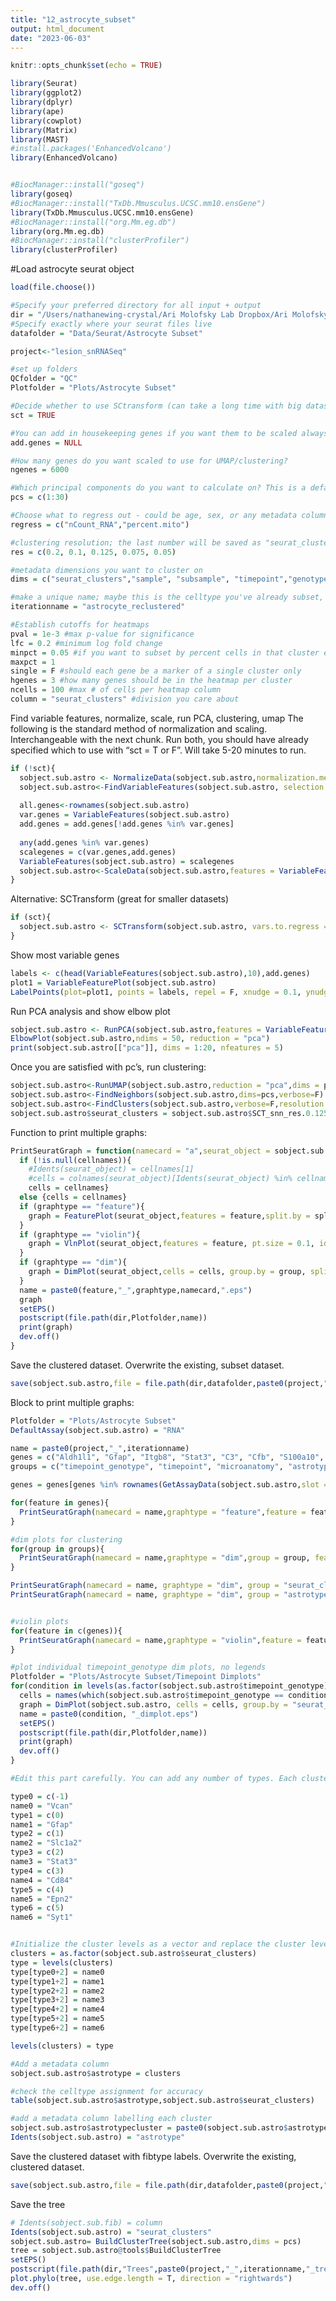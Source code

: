 ```yaml
---
title: "12_astrocyte_subset"
output: html_document
date: "2023-06-03"
---
```


```r
knitr::opts_chunk$set(echo = TRUE)
```

```r
library(Seurat)
library(ggplot2)
library(dplyr)
library(ape)
library(cowplot)
library(Matrix)
library(MAST)
#install.packages('EnhancedVolcano')
library(EnhancedVolcano)


#BiocManager::install("goseq")
library(goseq)
#BiocManager::install("TxDb.Mmusculus.UCSC.mm10.ensGene")
library(TxDb.Mmusculus.UCSC.mm10.ensGene)
#BiocManager::install("org.Mm.eg.db")
library(org.Mm.eg.db)
#BiocManager::install("clusterProfiler")
library(clusterProfiler)
```

#Load astrocyte seurat object
```r
load(file.choose())
```

```r
#Specify your preferred directory for all input + output
dir = "/Users/nathanewing-crystal/Ari Molofsky Lab Dropbox/Ari Molofsky Lab Team Folder/Nathan Ewing-Crystal/RNASeq/Lesion snRNASeq/seurat"
#Specify exactly where your seurat files live
datafolder = "Data/Seurat/Astrocyte Subset"

project<-"lesion_snRNASeq" 

#set up folders
QCfolder = "QC"
Plotfolder = "Plots/Astrocyte Subset"

#Decide whether to use SCtransform (can take a long time with big datasets; generally recommended)
sct = TRUE

#You can add in housekeeping genes if you want them to be scaled always; otherwise set to "NULL"
add.genes = NULL

#How many genes do you want scaled to use for UMAP/clustering? 
ngenes = 6000

#Which principal components do you want to calculate on? This is a default setting, change if one of the pc's is for something you think is a technical error (i.e. HSP, RP, etc)
pcs = c(1:30)

#Choose what to regress out - could be age, sex, or any metadata column
regress = c("nCount_RNA","percent.mito")

#clustering resolution; the last number will be saved as "seurat_clusters" in metadata
res = c(0.2, 0.1, 0.125, 0.075, 0.05)

#metadata dimensions you want to cluster on
dims = c("seurat_clusters","sample", "subsample", "timepoint","genotype", "microanatomy")

#make a unique name; maybe this is the celltype you've already subset, or the age you're looking at, etc.
iterationname = "astrocyte_reclustered"

#Establish cutoffs for heatmaps
pval = 1e-3 #max p-value for significance
lfc = 0.2 #minimum log fold change
minpct = 0.05 #if you want to subset by percent cells in that cluster expressing the gene
maxpct = 1
single = F #should each gene be a marker of a single cluster only
hgenes = 3 #how many genes should be in the heatmap per cluster
ncells = 100 #max # of cells per heatmap column
column = "seurat_clusters" #division you care about
```

Find variable features, normalize, scale, run PCA, clustering, umap
The following is the standard method of normalization and scaling. Interchangeable with the next chunk. Run both, you should have already specified which to use with "sct = T or F". Will take 5-20 minutes to run. 
```r
if (!sct){
  sobject.sub.astro <- NormalizeData(sobject.sub.astro,normalization.method = "LogNormalize", scale.factor = 10000)
  sobject.sub.astro<-FindVariableFeatures(sobject.sub.astro, selection.method = "vst", nfeatures = ngenes)
  
  all.genes<-rownames(sobject.sub.astro)
  var.genes = VariableFeatures(sobject.sub.astro)
  add.genes = add.genes[!add.genes %in% var.genes]
  
  any(add.genes %in% var.genes)
  scalegenes = c(var.genes,add.genes)
  VariableFeatures(sobject.sub.astro) = scalegenes
  sobject.sub.astro<-ScaleData(sobject.sub.astro,features = VariableFeatures(sobject.sub.astro), vars.to.regress = regress)
}
```

Alternative: SCTransform (great for smaller datasets)
```r
if (sct){
  sobject.sub.astro <- SCTransform(sobject.sub.astro, vars.to.regress = regress, verbose = FALSE,variable.features.n = ngenes,conserve.memory = T)
}
```

Show most variable genes
```r
labels <- c(head(VariableFeatures(sobject.sub.astro),10),add.genes)
plot1 = VariableFeaturePlot(sobject.sub.astro)
LabelPoints(plot=plot1, points = labels, repel = F, xnudge = 0.1, ynudge = 0.5)
```

Run PCA analysis and show elbow plot
```r
sobject.sub.astro <- RunPCA(sobject.sub.astro,features = VariableFeatures(sobject.sub.astro),npcs = 50, verbose = FALSE)
ElbowPlot(sobject.sub.astro,ndims = 50, reduction = "pca")
print(sobject.sub.astro[["pca"]], dims = 1:20, nfeatures = 5)
```

Once you are satisfied with pc's, run clustering: 
```r
sobject.sub.astro<-RunUMAP(sobject.sub.astro,reduction = "pca",dims = pcs, verbose = F)
sobject.sub.astro<-FindNeighbors(sobject.sub.astro,dims=pcs,verbose=F)
sobject.sub.astro<-FindClusters(sobject.sub.astro,verbose=F,resolution = res)
sobject.sub.astro$seurat_clusters = sobject.sub.astro$SCT_snn_res.0.125
```

Function to print multiple graphs: 
```r
PrintSeuratGraph = function(namecard = "a",seurat_object = sobject.sub.astro,graphtype = "feature",feature = NULL,group = NULL,split=NULL,cellnames=NULL, label=FALSE){
  if (!is.null(cellnames)){
    #Idents(seurat_object) = cellnames[1]
    #cells = colnames(seurat_object)[Idents(seurat_object) %in% cellnames[1:length(cellnames)]]} 
    cells = cellnames}
  else {cells = cellnames}
  if (graphtype == "feature"){
    graph = FeaturePlot(seurat_object,features = feature,split.by = split, cells = cells,cols = c("lightyellow","darkred"))
  }
  if (graphtype == "violin"){
    graph = VlnPlot(seurat_object,features = feature, pt.size = 0.1, idents = cellnames[2:length(cellnames)],group.by = group, split.by = split)
  }
  if (graphtype == "dim"){
    graph = DimPlot(seurat_object,cells = cells, group.by = group, split.by = split, label = label)
  }
  name = paste0(feature,"_",graphtype,namecard,".eps")
  graph
  setEPS()
  postscript(file.path(dir,Plotfolder,name))
  print(graph)
  dev.off()
}
```
Save the clustered dataset. Overwrite the existing, subset dataset. 
```r
save(sobject.sub.astro,file = file.path(dir,datafolder,paste0(project,"_",iterationname,".RData")))
```

Block to print multiple graphs: 
```r
Plotfolder = "Plots/Astrocyte Subset"
DefaultAssay(sobject.sub.astro) = "RNA"

name = paste0(project,"_",iterationname)
genes = c("Aldh1l1", "Gfap", "Itgb8", "Stat3", "C3", "Cfb", "S100a10", "Mki67", "Ngf", "Bdnf", "Slc1a2", "Cd84", "Aqp4", "Vcan", "Syt1", "Epn2")
groups = c("timepoint_genotype", "timepoint", "microanatomy", "astrotype")

genes = genes[genes %in% rownames(GetAssayData(sobject.sub.astro,slot = "data"))]

for(feature in genes){
  PrintSeuratGraph(namecard = name,graphtype = "feature",feature = feature)
}

#dim plots for clustering
for(group in groups){
  PrintSeuratGraph(namecard = name,graphtype = "dim",group = group, feature = group)
}

PrintSeuratGraph(namecard = name, graphtype = "dim", group = "seurat_clusters", feature = "seurat_clusters", label=F)
PrintSeuratGraph(namecard = name, graphtype = "dim", group = "astrotype", feature = "astrotype", label=F)


#violin plots
for(feature in c(genes)){
  PrintSeuratGraph(namecard = name,graphtype = "violin",feature = feature,group = "seurat_clusters")
}

#plot individual timepoint_genotype dim plots, no legends
Plotfolder = "Plots/Astrocyte Subset/Timepoint Dimplots"
for(condition in levels(as.factor(sobject.sub.astro$timepoint_genotype))){
  cells = names(which(sobject.sub.astro$timepoint_genotype == condition))
  graph = DimPlot(sobject.sub.astro, cells = cells, group.by = "seurat_clusters", label = T) + ggplot2::theme(legend.position = "none") + ggtitle(condition) + xlim(-11,13) + ylim(-14, 13)
  name = paste0(condition, "_dimplot.eps")
  setEPS()
  postscript(file.path(dir,Plotfolder,name))
  print(graph)
  dev.off()
}
```

```r
#Edit this part carefully. You can add any number of types. Each cluster can only be one type. 

type0 = c(-1)
name0 = "Vcan"
type1 = c(0)
name1 = "Gfap"
type2 = c(1)
name2 = "Slc1a2"
type3 = c(2)
name3 = "Stat3"
type4 = c(3)
name4 = "Cd84"
type5 = c(4)
name5 = "Epn2"
type6 = c(5)
name6 = "Syt1"


#Initialize the cluster levels as a vector and replace the cluster levels with the appropriate name. 
clusters = as.factor(sobject.sub.astro$seurat_clusters)
type = levels(clusters)
type[type0+2] = name0
type[type1+2] = name1
type[type2+2] = name2
type[type3+2] = name3
type[type4+2] = name4
type[type5+2] = name5
type[type6+2] = name6

levels(clusters) = type

#Add a metadata column
sobject.sub.astro$astrotype = clusters

#check the celltype assignment for accuracy
table(sobject.sub.astro$astrotype,sobject.sub.astro$seurat_clusters)

#add a metadata column labelling each cluster
sobject.sub.astro$astrotypecluster = paste0(sobject.sub.astro$astrotype,"-",sobject.sub.astro$seurat_clusters)
Idents(sobject.sub.astro) = "astrotype"
```

Save the clustered dataset with fibtype labels. Overwrite the existing, clustered dataset. 
```r
save(sobject.sub.astro,file = file.path(dir,datafolder,paste0(project,"_",iterationname,".RData")))
```


Save the tree
```r
# Idents(sobject.sub.fib) = column
Idents(sobject.sub.astro) = "seurat_clusters"
sobject.sub.astro= BuildClusterTree(sobject.sub.astro,dims = pcs)
tree = sobject.sub.astro@tools$BuildClusterTree
setEPS()
postscript(file.path(dir,"Trees",paste0(project,"_",iterationname,"_tree.eps")))
plot.phylo(tree, use.edge.length = T, direction = "rightwards")
dev.off()
```
